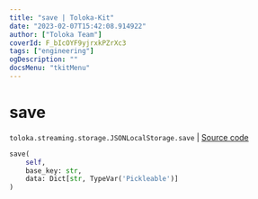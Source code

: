 ```yaml
---
title: "save | Toloka-Kit"
date: "2023-02-07T15:42:08.914922"
author: ["Toloka Team"]
coverId: F_bIcOYF9yjrxkPZrXc3
tags: ["engineering"]
ogDescription: ""
docsMenu: "tkitMenu"
---
```


# save
`toloka.streaming.storage.JSONLocalStorage.save` | [Source code](https://github.com/Toloka/toloka-kit/blob/v1.1.3/src/streaming/storage.py#L98)

```python
save(
    self,
    base_key: str,
    data: Dict[str, TypeVar('Pickleable')]
)
```
